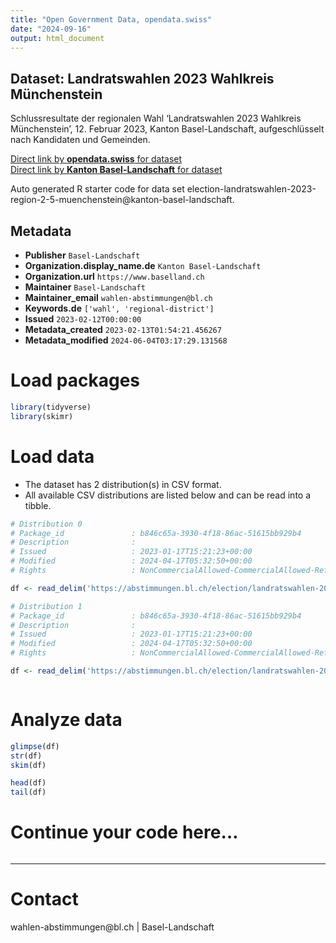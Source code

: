 ```yaml
---
title: "Open Government Data, opendata.swiss"
date: "2024-09-16"
output: html_document
---
```


## Dataset: Landratswahlen 2023 Wahlkreis Münchenstein

Schlussresultate der regionalen Wahl 'Landratswahlen 2023 Wahlkreis Münchenstein', 12. Februar 2023, Kanton Basel-Landschaft, aufgeschlüsselt nach Kandidaten und Gemeinden.

[Direct link by **opendata.swiss** for dataset](https://opendata.swiss/de/dataset/landratswahlen-2023-wahlkreis-munchenstein)<br>
[Direct link by **Kanton Basel-Landschaft** for dataset](https://abstimmungen.bl.ch/election/landratswahlen-2023-region-2-5-muenchenstein/data)

Auto generated R starter code for data set election-landratswahlen-2023-region-2-5-muenchenstein@kanton-basel-landschaft.

## Metadata

- **Publisher** `Basel-Landschaft`
- **Organization.display_name.de** `Kanton Basel-Landschaft`
- **Organization.url** `https://www.baselland.ch`
- **Maintainer** `Basel-Landschaft`
- **Maintainer_email** `wahlen-abstimmungen@bl.ch`
- **Keywords.de** `['wahl', 'regional-district']`
- **Issued** `2023-02-12T00:00:00`
- **Metadata_created** `2023-02-13T01:54:21.456267`
- **Metadata_modified** `2024-06-04T03:17:29.131568`


# Load packages

```r

library(tidyverse)
library(skimr)

```

# Load data

-   The dataset has 2 distribution(s) in CSV format.
-   All available CSV distributions are listed below and can be read into a tibble.

```r

# Distribution 0
# Package_id               : b846c65a-3930-4f18-86ac-51615bb929b4
# Description              : 
# Issued                   : 2023-01-17T15:21:23+00:00
# Modified                 : 2024-04-17T05:32:50+00:00
# Rights                   : NonCommercialAllowed-CommercialAllowed-ReferenceRequired

df <- read_delim('https://abstimmungen.bl.ch/election/landratswahlen-2023-region-2-5-muenchenstein/data-parties-csv')

# Distribution 1
# Package_id               : b846c65a-3930-4f18-86ac-51615bb929b4
# Description              : 
# Issued                   : 2023-01-17T15:21:23+00:00
# Modified                 : 2024-04-17T05:32:50+00:00
# Rights                   : NonCommercialAllowed-CommercialAllowed-ReferenceRequired

df <- read_delim('https://abstimmungen.bl.ch/election/landratswahlen-2023-region-2-5-muenchenstein/data-csv')



```

# Analyze data

```r

glimpse(df)
str(df)
skim(df)

head(df)
tail(df)

```

# Continue your code here...

```r

```

------------------------------------------------------------------------

# Contact

wahlen-abstimmungen@bl.ch | Basel-Landschaft

